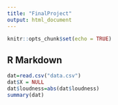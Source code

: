 ```yaml
---
title: "FinalProject"
output: html_document
---
```


```r
knitr::opts_chunk$set(echo = TRUE)
```

## R Markdown


```r
dat=read.csv("data.csv")
dat$X = NULL
dat$loudness=abs(dat$loudness)
summary(dat)
```
